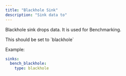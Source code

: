 ```yaml
---
title: "Blackhole Sink"
description: "Sink data to"
---
```


Blackhole sink drops data. It is used for Benchmarking.

<ParamField path="type" type="string" required>
This should be set to `blackhole`
</ParamField>

Example:
```yaml
sinks:
  bench_blackhole:
    type: blackhole
```